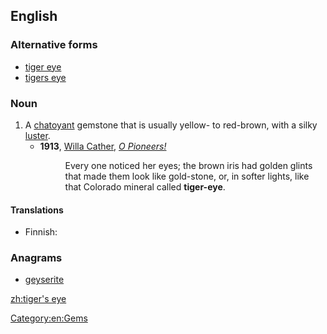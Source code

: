 ==English==

===Alternative forms===
* [[tiger eye]]
* [[tigers eye]]

{{wikipedia}}

===Noun===
{{en-noun}}

# A [[chatoyant]] gemstone that is usually yellow- to red-brown, with a silky [[luster]].
#*'''1913''', [[w:Willa Cather|Willa Cather]], ''[[s:O Pioneers!|O Pioneers!]]''
#*:Every one noticed her eyes; the brown iris had golden glints that made them look like gold-stone, or, in softer lights, like that Colorado mineral called '''tiger-eye'''.
====Translations====
{{trans-top|chatoyant gemstone}}
* Finnish: {{t-|fi|tiikerinsilmä}}
{{trans-mid}}
{{trans-bottom}}

===Anagrams===
* [[geyserite#English|geyserite]]

[[Category:en:Gems]]

[[zh:tiger's eye]]
